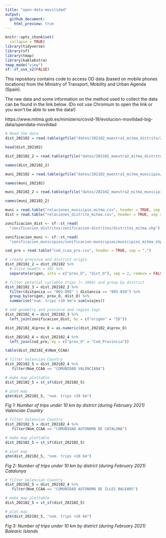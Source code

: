 ```yaml
---
title: "open-data-movilidad"
output: 
  github_document:
    html_preview: true
---
```


```r
knitr::opts_chunk$set(
  collapse = TRUE)
library(tidyverse)
library(sf)
library(tmap)
library(kableExtra)
tmap_mode("view")
sf::sf_use_s2(FALSE)
```


This repository contains code to access OD data (based on mobile phones locations) from the Ministry of Transport, Mobility and Urban Agenda (Spain). 

The raw data and some information on the method used to collect the data can be found in the link below. (Do not use Chromium to open the link or you won't be able to see the data!)

https://www.mitma.gob.es/ministerio/covid-19/evolucion-movilidad-big-data/opendata-movilidad 


```r
# Read the data
dist_202102 = read.table(gzfile("datos/202102_maestra1_mitma_distrito/20210201_maestra_1_mitma_distrito.txt.gz"), header = TRUE, sep = "|")

head(dist_202102)

dist_202102_2 = read.table(gzfile("datos/202102_maestra2_mitma_distrito/20210201_maestra_2_mitma_distrito.txt.gz"), header = TRUE, sep = "|")

names(dist_202102_2)

muni_202102 = read.table(gzfile("datos/202102_maestra1_mitma_municipio/20210201_maestra_1_mitma_municipio.txt.gz"), header = TRUE, sep = "|")

names(muni_202102)

muni_202102_2 = read.table(gzfile("datos/202102_maestra2_mitma_municipio/20210201_maestra_2_mitma_municipio.txt.gz"), header = TRUE, sep = "|")

names(muni_202102_2)

muni = read.table("relaciones_municipio_mitma.csv", header = TRUE, sep = "|")
dist = read.table("relaciones_distrito_mitma.csv", header = TRUE, sep = "|")

zonificacion_dist <- sf::st_read(
  "zonificacion_distritos/zonificacion-distritos/distritos_mitma.shp")

zonificacion_muni <- sf::st_read(
  "zonificacion_municipios/zonificacion-municipios/municipios_mitma.shp")

cod_pro = read.table("cod_ccaa_pro.csv", header = TRUE, sep = ",")
```

```r
# create province and district origin
dist_202102_2 = dist_202102 %>% 
  # slice_head(n = 10) %>%
  separate(origen, into = c("prov_O", "dist_O"), sep = 2, remove = FALSE)  

# filter potetial cyclable trips (< 10km) and group by district
dist_202102_3 = dist_202102_2 %>% 
  filter(distancia == "002-005" | distancia == "005-010") %>% 
  group_by(origen, prov_O, dist_O) %>% 
  summarise("num. trips <10 km"= sum(viajes))

# add geometry and province and region tags
dist_202102_4 = dist_202102_3 %>% 
  left_join(zonificacion_dist, by = c("origen" = "ID"))

dist_202102_4$prov_O = as.numeric(dist_202102_4$prov_O)

dist_202102_4 = dist_202102_4 %>% 
  left_join(cod_pro, by = c("prov_O" = "Cod_Provincia"))

table(dist_202102_4$Nom_CCAA)

# filter Valencian Country
dist_202102_5 = dist_202102_4 %>% 
   filter(Nom_CCAA == "COMUNIDAD VALENCIANA")

# make map plottable
dist_202102_5 = st_sf(dist_202102_5)

# plot map
qtm(dist_202102_5, "num. trips <10 km")
```

*Fig 1: Number of trips under 10 km by district (during February 2021) Valencian Country*

```r
# filter Valencian Country
dist_202102_5 = dist_202102_4 %>% 
   filter(Nom_CCAA == "COMUNIDAD AUTONOMA DE CATALUNA")

# make map plottable
dist_202102_5 = st_sf(dist_202102_5)

# plot map
qtm(dist_202102_5, "num. trips <10 km")
```

*Fig 2: Number of trips under 10 km by district (during February 2021) Catalunya*

```r

# filter Valencian Country
dist_202102_5 = dist_202102_4 %>% 
   filter(Nom_CCAA == "COMUNIDAD AUTONOMA DE ILLES BALEARS")

# make map plottable
dist_202102_5 = st_sf(dist_202102_5)

# plot map
qtm(dist_202102_5, "num. trips <10 km")
```

*Fig 3: Number of trips under 10 km by district (during February 2021) Balearic Islands*


